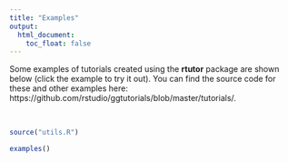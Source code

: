 ```yaml
---
title: "Examples"
output:
  html_document:
    toc_float: false
---
```


Some examples of tutorials created using the **rtutor** package are shown below (click the example to try it out). You can find the source code for these and other examples here:  https://github.com/rstudio/ggtutorials/blob/master/tutorials/.

<br/>

```r
source("utils.R")
```

```r
examples()
```


